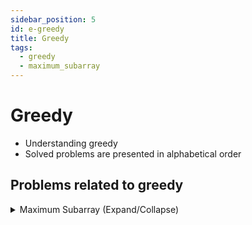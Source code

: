 ```yaml
---
sidebar_position: 5 
id: e-greedy
title: Greedy 
tags:
  - greedy
  - maximum_subarray
---
```



# Greedy 

- Understanding greedy
- Solved problems are presented in alphabetical order

## Problems related to greedy 

<details> 
<summary> Maximum Subarray (Expand/Collapse) </summary> 

### [️↗ See LeetCode Problem #53](https://leetcode.com/problems/maximum-subarray/)

<Tabs>
<TabItem value="java" label="Java">

```java showLineNumbers
public class Solution {
    static int maxSubArray(int[] nums) {
        int maxSum = nums[0];
        int sum = nums[0];

        for (int i = 1; i < nums.length; i++) {
            sum = Math.max(nums[i], sum + nums[i]);
            maxSum = Math.max(maxSum, sum);
        }

        return maxSum;
   }

    public static void main(String[] args) {

        //  Output: 6
        //  Explanation: [4,-1,2,1] has the largest sum = 6.
        int[] nums1 = {-2,1,-3,4,-1,2,1,-5,4};

        //  Output: 1
        int[] nums2 = {1};

        //  Output: 23
        int[] nums3 = {5,4,-1,7,8};

        maxSubArray(nums1);
        maxSubArray(nums2);
        maxSubArray(nums3);

        System.out.println("Ex. 1: " + maxSubArray(nums1));
        System.out.println("Ex. 2: " + maxSubArray(nums2));
        System.out.println("Ex. 3: " + maxSubArray(nums3));

    }
}
```

</TabItem>
</Tabs>

</details>

